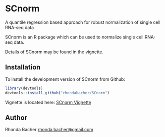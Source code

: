 # SCnorm


A quantile regression based approach for robust normalization of single cell RNA-seq data


SCnorm is an R package which can be used to normalize single cell RNA-seq data. 

Details of SCnorm may be found in the vignette.

## Installation

To install the development version of SCnorm from Github:

```R
library(devtools)
devtools::install_github("rhondabacher/SCnorm")
```

Vignette is located here: [SCnorm Vignette](https://github.com/rhondabacher/SCnorm/blob/master/vignettes/SCnorm_vignette.pdf)


## Author

Rhonda Bacher <rhonda.bacher@gmail.com>



